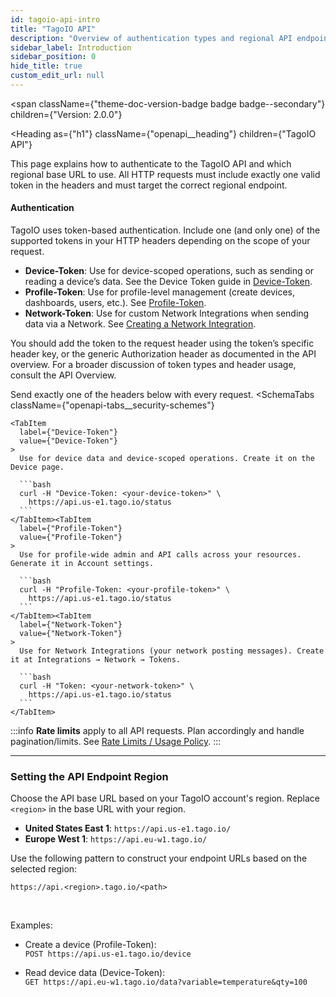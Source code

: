 ```yaml
---
id: tagoio-api-intro
title: "TagoIO API"
description: "Overview of authentication types and regional API endpoints for TagoIO."
sidebar_label: Introduction
sidebar_position: 0
hide_title: true
custom_edit_url: null
---
```



<span
  className={"theme-doc-version-badge badge badge--secondary"}
  children={"Version: 2.0.0"}
>
</span>

<Heading
  as={"h1"}
  className={"openapi__heading"}
  children={"TagoIO API"}
>
</Heading>

This page explains how to authenticate to the TagoIO API and which regional base URL to use. All HTTP requests must include exactly one valid token in the headers and must target the correct regional endpoint.

#### Authentication

TagoIO uses token-based authentication. Include one (and only one) of the supported tokens in your HTTP headers depending on the scope of your request.

- **Device-Token**: Use for device-scoped operations, such as sending or reading a device’s data. See the Device Token guide in [Device-Token](docs/tagoio/devices/device-token.md).
- **Profile-Token**: Use for profile-level management (create devices, dashboards, users, etc.). See [Profile-Token](docs/tagoio/profiles/account-token.md).
- **Network-Token**: Use for custom Network Integrations when sending data via a Network. See [Creating a Network Integration](docs/tagoio/integrations/general/authorization.md).

You should add the token to the request header using the token’s specific header key, or the generic Authorization header as documented in the API overview. For a broader discussion of token types and header usage, consult the API Overview.

<div
  style={{"marginBottom":"2rem"}}
>
  
  Send exactly one of the headers below with every request.
  <SchemaTabs
    className={"openapi-tabs__security-schemes"}
  >
    <TabItem
      label={"Device-Token"}
      value={"Device-Token"}
    >
      Use for device data and device-scoped operations. Create it on the Device page.

      ```bash
      curl -H "Device-Token: <your-device-token>" \
        https://api.us-e1.tago.io/status
      ```
    </TabItem><TabItem
      label={"Profile-Token"}
      value={"Profile-Token"}
    >
      Use for profile-wide admin and API calls across your resources. Generate it in Account settings.

      ```bash
      curl -H "Profile-Token: <your-profile-token>" \
        https://api.us-e1.tago.io/status
      ```
    </TabItem><TabItem
      label={"Network-Token"}
      value={"Network-Token"}
    >
      Use for Network Integrations (your network posting messages). Create it at Integrations → Network → Tokens.

      ```bash
      curl -H "Token: <your-network-token>" \
        https://api.us-e1.tago.io/status
      ```
    </TabItem>
  </SchemaTabs>
</div>

:::info
**Rate limits** apply to all API requests. Plan accordingly and handle pagination/limits. See [Rate Limits / Usage Policy](docs/tagoio/profiles/services/rate-limits-hard-limits.md).
:::

---


### Setting the API Endpoint Region

Choose the API base URL based on your TagoIO account's region. Replace `<region>` in the base URL with your region.

- **United States East 1**: `https://api.us-e1.tago.io/`
- **Europe West 1**: `https://api.eu-w1.tago.io/`

Use the following pattern to construct your endpoint URLs based on the selected region:
```
https://api.<region>.tago.io/<path>
```

<br />

Examples:

- Create a device (Profile-Token):  
  `POST https://api.us-e1.tago.io/device`

- Read device data (Device-Token):  
  `GET https://api.eu-w1.tago.io/data?variable=temperature&qty=100`

<br />
